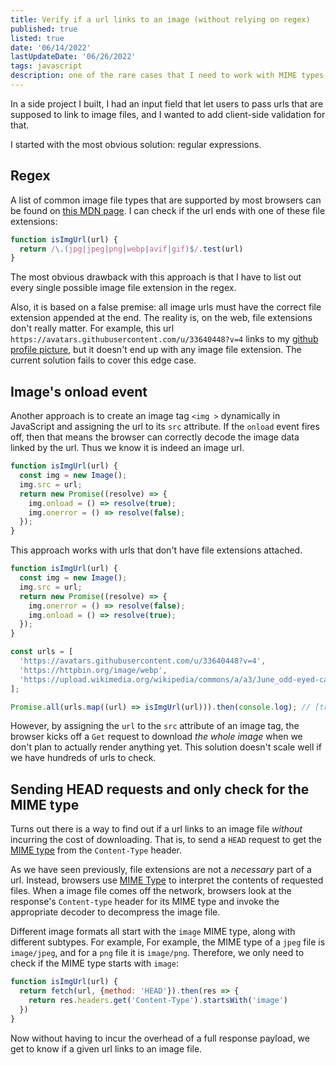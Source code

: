 ```yaml
---
title: Verify if a url links to an image (without relying on regex)
published: true
listed: true
date: '06/14/2022'
lastUpdateDate: '06/26/2022'
tags: javascript
description: one of the rare cases that I need to work with MIME types in frontend web development
---
```


In a side project I built, I had an input field that let users to pass urls that are supposed to link to image files, and I wanted to add client-side validation for that.

I started with the most obvious solution: regular expressions.

## Regex

A list of common image file types that are supported by most browsers can be found on [this MDN page](https://developer.mozilla.org/en-US/docs/Web/Media/Formats/Image_types). I can check if the url ends with one of these file extensions:

```javaScript
function isImgUrl(url) {
  return /\.(jpg|jpeg|png|webp|avif|gif)$/.test(url)
}
```

The most obvious drawback with this approach is that I have to list out every single possible image file extension in the regex. 

Also, it is based on a false premise: all image urls must have the correct file extension appended at the end. The reality is, on the web, file extensions don't really matter. For example, this url `https://avatars.githubusercontent.com/u/33640448?v=4` links to my [github profile picture](https://avatars.githubusercontent.com/u/33640448?v=4), but it doesn't end up with any image file extension. The current solution fails to cover this edge case.

## Image's onload event

Another approach is to create an image tag `<img >` dynamically in JavaScript and assigning the url to its `src` attribute. If the `onload` event fires off, then that means the browser can correctly decode the image data linked by the url. Thus we know it is indeed an image url.

```jsx
function isImgUrl(url) {
  const img = new Image();
  img.src = url;
  return new Promise((resolve) => {
    img.onload = () => resolve(true);
    img.onerror = () => resolve(false);
  });
}
```

This approach works with urls that don't have file extensions attached.

```jsx
function isImgUrl(url) {
  const img = new Image();
  img.src = url;
  return new Promise((resolve) => {
    img.onerror = () => resolve(false);
    img.onload = () => resolve(true);
  });
}

const urls = [
  'https://avatars.githubusercontent.com/u/33640448?v=4',
  'https://httpbin.org/image/webp',
  'https://upload.wikimedia.org/wikipedia/commons/a/a3/June_odd-eyed-cat.jpg'
];

Promise.all(urls.map((url) => isImgUrl(url))).then(console.log); // [true, true ,true]
```

However, by assigning the `url` to the `src` attribute of an image tag, the browser kicks off a `Get` request to download *the whole image* when we don't plan to actually render anything yet. This solution doesn't scale well if we have hundreds of urls to check.

## Sending HEAD requests and only check for the MIME type

Turns out there is a way to find out if a url links to an image file *without* incurring the cost of downloading. That is, to send a `HEAD` request to get the [MIME type](https://developer.mozilla.org/en-US/docs/Web/HTTP/Basics_of_HTTP/MIME_types) from the `Content-Type` header. 

As we have seen previously, file extensions are not a *necessary* part of a url. Instead, browsers use [MIME Type](https://developer.mozilla.org/en-US/docs/Web/HTTP/Basics_of_HTTP/MIME_types) to interpret the contents of requested files. When a image file comes off the network, browsers look at the response's `Content-type` header for its MIME type and invoke the appropriate decoder to decompress the image file. 

Different image formats all start with the `image` MIME type, along with different subtypes. For example, For example, the MIME type of a `jpeg` file is `image/jpeg`, and for a `png` file it is `image/png`. Therefore, we only need to check if the MIME type starts with `image`:


```jsx
function isImgUrl(url) {
  return fetch(url, {method: 'HEAD'}).then(res => {
    return res.headers.get('Content-Type').startsWith('image')
  })
}
```

Now without having to incur the overhead of a full response payload, we get to know if a given url links to an image file.